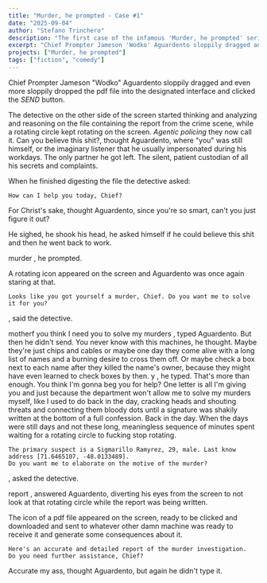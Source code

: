 ```yaml
---
title: "Murder, he prompted - Case #1"
date: "2025-09-04"
author: "Stefano Trinchero"
description: "The first case of the infamous 'Murder, he prompted' series"
excerpt: "Chief Prompter Jameson 'Wodko' Aguardento sloppily dragged and even more sloppily dropped the pdf file into the designated interface..."
projects: ["Murder, he prompted"]
tags: ["fiction", "comedy"]
---
```



Chief Prompter Jameson "Wodko" Aguardento sloppily dragged and even more sloppily dropped the pdf file into the designated interface and clicked the *SEND* button.

The detective on the other side of the screen started thinking and analyzing and 
reasoning on the file containing the report from the crime scene, while a rotating circle kept 
rotating on the screen. 
*Agentic policing* they now call it. Can you believe this shit?, thought Aguardento, 
where "you" was still himself, or the imaginary listener that he usually impersonated 
during his workdays. The only partner he got left. 
The silent, patient custodian of all his secrets and complaints.


When he finished digesting the file the detective asked:

```
How can I help you today, Chief? 
```

For Christ's sake, thought Aguardento, since you're so smart, can't you just figure it out?

He sighed, he shook his head, he asked himself if he could believe this shit and then he went back to work.

<ChatBubble>
murder
</ChatBubble>
, he prompted.

A rotating icon appeared on the screen and Aguardento was once again staring at that. 

```
Looks like you got yourself a murder, Chief. Do you want me to solve it for you?
```
, said the detective.


<ChatBubble>
motherf you think I need you to solve my murders
</ChatBubble>
, typed Aguardento.
But then he didn't send.
You never know with this machines, he thought. 
Maybe they're just chips and cables or maybe one day they come alive with a long list of names and a burning desire to cross them off.
Or maybe check a box next to each name after they killed the name's owner, because they might have even learned to check boxes by then.

<ChatBubble>
y
</ChatBubble>
, he typed. That's more than enough. You think I'm gonna beg you for help? One letter is all I'm giving you and just because 
the department won't allow me to solve my murders myself, like I used to do back in the day, cracking heads and shouting threats 
and connecting them bloody dots until a signature was shakily written at the bottom of a full confession.
Back in the day. When the days were still days and not these long, 
meaningless sequence of minutes spent waiting for a rotating circle to fucking stop rotating.

```
The primary suspect is a Sigmarillo Ramyrez, 29, male. Last know address [71.6465107, -48.0133489].
Do you want me to elaborate on the motive of the murder?
```
, asked the detective.

<ChatBubble>
report
</ChatBubble>
, answered Aguardento, diverting his eyes from the screen to not look at that rotating circle 
while the report was being written.

The icon of a pdf file appeared on the screen, ready to be clicked and downloaded and 
sent to whatever other damn machine was ready to receive it and generate some consequences about it.


```
Here's an accurate and detailed report of the murder investigation.
Do you need further assistance, Chief?

```

Accurate my ass, thought Aguardento, but again he didn't type it. 


